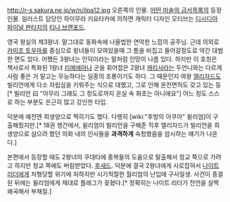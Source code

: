 http://r-s.sakura.ne.jp/w/n/ilpa12.jpg
오른쪽의 인물.
[[어떤 마술의 금서목록]]의 등장인물.
일러스트 담당인 하이무라 키요타카에 의하면 캐릭터 디자인 모티브는 [[디시디아 파이널 판타지]]의 [[티나 브랜포드]].

영국 왕실의 제3왕녀. 말그대로 동화속에 나올법한 연악한 느낌의 공주님. 근데 의외로 [[카미조 토우마]]를 중심으로 왕녀들이 모여있을때 그 틈을 비집고 들어갈정도로 약간 대범한 면도 있다. 
어쨌든 3왕녀는 인덕이라는 말처럼 인망이 나름 있다. 하지만 이 호칭은 책사로서 특화된 1왕녀 [[리메에아]]나 군을 휘어잡은 2왕녀 [[캐리사]]라는 두언니와는 다르게 사람 좋은 거 말고는 무능하다는 일종의 조롱이기도 하다. 그 때문인지 여왕 [[엘리자드]]도 빌리언에게 다소 자립심을 키워주는 식으로 대했고, 그로 인해 운전면허도 갖고 있는 등[* 빌리언 曰 "아무리 그래도 그 정도로까지 온실 속 화초는 아니에요"] 어느 정도 스스로 하는 부분도 은근히 많고 강인한 타입. 

덕분에 예전엔 희생양으로 찍히기도 했다. 다행히 [wiki:"후방의 아쿠아" 윌리엄]이 구출해줬지만.[* 18권 행간에서, 윌리엄이 빌리언을 구해준 직후 엘리자드가 빌리언을 희생양으로 삼으려 했던 의회 내의 인사들을 '''과격하게''' 숙청했음을 암시하는 얘기가 나온다.]

본편에서 등장할 때도 2왕녀의 쿠데타에 종복들의 도움으로 탈출해서 청교 쪽으로 가려고 하지만 청교 쪽에도 버림받았다. [[후새드]]. 덕분에 결국 2왕녀에게 사로잡혀서 [[나이트 리더]]에게 처형당할 위기에 처하지만 시기적절한 월리엄의 난입에 구사일생. 사건이 종결된 뒤에는 윌리엄에게 제대로 플래그가 꽂혔다.[* 정확히는 나이트 리더가 전언을 살짝 왜곡해서 부채질.]
